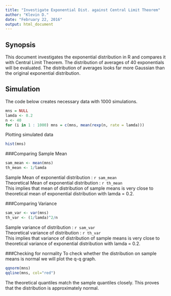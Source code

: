 ```yaml
---
title: "Investigate Exponential Dist. against Central Limit Theorem"
author: "Klevin D."
date: "February 22, 2016"
output: html_document
---
```


Synopsis
--------
This document investigates the exponential distribution in R and compares it with Central Limit Theorem. The distribution of averages of 40 exponentials will be evaluated. The distribution of averages looks far more Gaussian than the original exponential distribution.

Simulation
----------
The code below creates necessary data with 1000 simulations.  
```r
mns = NULL
lamda <- 0.2
n <- 40
for (i in 1 : 1000) mns = c(mns, mean(rexp(n, rate = lamda)))
```

Plotting simulated data
```r
hist(mns)
```

###Comparing Sample Mean
```r
sam_mean <- mean(mns)
th_mean <- 1/lamda
```
Sample Mean of exponential distribution : `r sam_mean`  
Theoretical Mean of exponential distribution : `r th_mean`  
This implies that mean of distribution of sample means is very close to theoretical mean of exponential distribution with lamda = 0.2.  

###Comparing Variance
```r
sam_var <- var(mns)
th_var <- (1/lamda)^2/n
```
Sample variance of distribution : `r sam_var`  
Theoretical variance of distribution : `r th_var`  
This implies that variance of distribution of sample means is very close to theoretical variance of exponential distribution with lamda = 0.2.  

###Checking for normality
To check whether the distribution on sample means is normal we will plot the q-q graph.
```r
qqnorm(mns)
qqline(mns, col="red")
```

The theoretical quantiles match the sample quantiles closely. This proves that the distribution is approximately normal.
